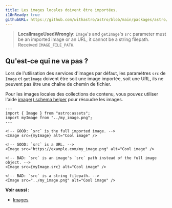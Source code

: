 ```yaml
---
title: Les images locales doivent être importées.
i18nReady: true
githubURL: https://github.com/withastro/astro/blob/main/packages/astro/src/core/errors/errors-data.ts
---
```


> **LocalImageUsedWrongly**: `Image`'s and `getImage`'s `src` parameter must be an imported image or an URL, it cannot be a string filepath. Received `IMAGE_FILE_PATH`.

## Qu'est-ce qui ne va pas ?
Lors de l'utilisation des services d'images par défaut, les paramètres `src` de `Image` et `getImage` doivent être soit une image importée, soit une URL, ils ne peuvent pas être une chaîne de chemin de fichier.

Pour les images locales des collections de contenu, vous pouvez utiliser l'aide [image() schema helper](/fr/guides/images/#images-dans-les-collections-de-contenus) pour résoudre les images.

```astro
---
import { Image } from "astro:assets";
import myImage from "../my_image.png";
---

<!-- GOOD: `src` is the full imported image. -->
<Image src={myImage} alt="Cool image" />

<!-- GOOD: `src` is a URL. -->
<Image src="https://example.com/my_image.png" alt="Cool image" />

<!-- BAD: `src` is an image's `src` path instead of the full image object. -->
<Image src={myImage.src} alt="Cool image" />

<!-- BAD: `src` is a string filepath. -->
<Image src="../my_image.png" alt="Cool image" />
```

**Voir aussi :**
-  [Images](/fr/guides/images/)


